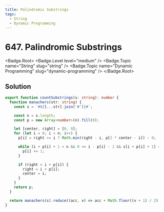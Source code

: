 ```yaml
---
title: Palindromic Substrings
tags:
  - String
  - Dynamic Programming
---
```


# 647. Palindromic Substrings

<Badge.Root>
  <Badge.Level level="medium" />
  <Badge.Topic name="String" slug="string" />
  <Badge.Topic name="Dynamic Programming" slug="dynamic-programming" />
</Badge.Root>

## Solution

```typescript filename="solution.ts" copy
export function countSubstrings(s: string): number {
  function manachers(str: string) {
    const s = `#${[...str].join('#')}#`;

    const n = s.length;
    const p = new Array<number>(n).fill(0);

    let [center, right] = [0, 0];
    for (let i = 0; i < n; i++) {
      p[i] = right >= i ? Math.min(right - i, p[2 * center - i]) : 0;

      while (i + p[i] + 1 < n && 0 <= i - p[i] - 1 && s[i + p[i] + 1] === s[i - p[i] - 1]) {
        p[i] += 1;
      }

      if (right < i + p[i]) {
        right = i + p[i];
        center = i;
      }
    }
    return p;
  }

  return manachers(s).reduce((acc, v) => acc + Math.floor((v + 1) / 2), 0);
}
```

<ProblemLink
  codingSite="leetcode"
  href="https://leetcode.com/problems/palindromic-substrings"
  title="Palindromic Substrings"
/>
